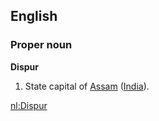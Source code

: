 ==English==

===Proper noun===
'''Dispur'''

#State capital of [[Assam]] ([[India]]).

[[nl:Dispur]]